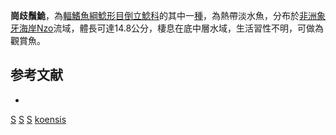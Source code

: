 {{Speciesbox 
| genus = Synodontis
| species = koensis
| authority = [[Pellegrin|Pellegrin]], 1933
| status = NT
| status_system = IUCN3.1 
| status_ref=<ref name=IUCN>{{IUCN|version=2010.3|assessors=Awaïss, A. & Lalèyè, P.|year=2010|id=182022|title=Synodontis koensis|downloaded=2018-7-17}}</ref>
}}

'''崗歧鬚鮠'''，為[[輻鰭魚綱|輻鰭魚綱]][[鯰形目|鯰形目]][[倒立鯰科|倒立鯰科]]的其中一[[種|種]]，為熱帶淡水魚，分布於[[非洲|非洲]][[象牙海岸|象牙海岸]]Nzo流域，體長可達14.8公分，棲息在底中層水域，生活習性不明，可做為觀賞魚。

==参考文献==
*{{FishBase_species|genus=Synodontis|species=koensis|year=2015|month=5}}

{{Reflist}}
{{Taxonbar|from=Q3754431}}

[[Category:1933年描述的鱼类|S]]
[[Category:近危物種|S]]
[[Category:觀賞魚|S]]
[[Category:歧鬚鮠屬|koensis]]